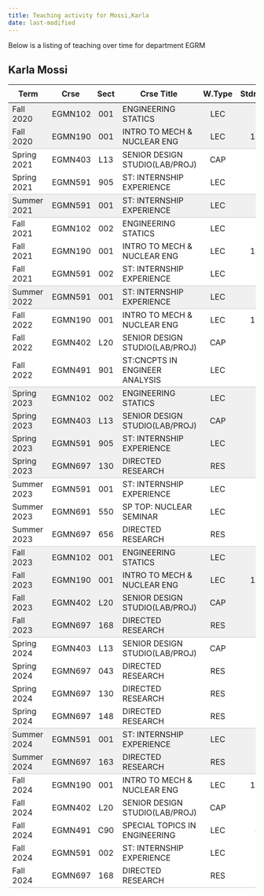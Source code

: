 ```yaml
---
title: Teaching activity for Mossi,Karla
date: last-modified
---
```


Below is a listing of teaching over time for department EGRM


## Karla Mossi

<style type="text/css">
#T_98a41 table {
  width: 100%;
  border-collapse: collapse;
}
#T_98a41 th {
  text-align: center;
  padding: 8px;
}
#T_98a41 td:nth-child(1) {
  padding-right: 10px;
  text-align: left;
}
#T_98a41 td:nth-child(2) {
  padding-right: 5px;
  text-align: left;
}
#T_98a41  td:nth-child(4) {
  padding-right: 5px;
  text-align: left;
}
#T_98a41 td:nth-child(3) {
  text-align: center;
}
#T_98a41  td:nth-child(5) {
  text-align: center;
}
#T_98a41 td:nth-child(6) {
  text-align: right;
}
#T_98a41  td:nth-child(7) {
  text-align: right;
}
#T_98a41_row0_col0, #T_98a41_row0_col1, #T_98a41_row0_col2, #T_98a41_row0_col3, #T_98a41_row0_col4, #T_98a41_row0_col5, #T_98a41_row0_col6, #T_98a41_row12_col0, #T_98a41_row12_col1, #T_98a41_row12_col2, #T_98a41_row12_col3, #T_98a41_row12_col4, #T_98a41_row12_col5, #T_98a41_row12_col6, #T_98a41_row13_col0, #T_98a41_row13_col1, #T_98a41_row13_col2, #T_98a41_row13_col3, #T_98a41_row13_col4, #T_98a41_row13_col5, #T_98a41_row13_col6, #T_98a41_row14_col0, #T_98a41_row14_col1, #T_98a41_row14_col2, #T_98a41_row14_col3, #T_98a41_row14_col4, #T_98a41_row14_col5, #T_98a41_row14_col6, #T_98a41_row19_col0, #T_98a41_row19_col1, #T_98a41_row19_col2, #T_98a41_row19_col3, #T_98a41_row19_col4, #T_98a41_row19_col5, #T_98a41_row19_col6, #T_98a41_row20_col0, #T_98a41_row20_col1, #T_98a41_row20_col2, #T_98a41_row20_col3, #T_98a41_row20_col4, #T_98a41_row20_col5, #T_98a41_row20_col6, #T_98a41_row21_col0, #T_98a41_row21_col1, #T_98a41_row21_col2, #T_98a41_row21_col3, #T_98a41_row21_col4, #T_98a41_row21_col5, #T_98a41_row21_col6, #T_98a41_row27_col0, #T_98a41_row27_col1, #T_98a41_row27_col2, #T_98a41_row27_col3, #T_98a41_row27_col4, #T_98a41_row27_col5, #T_98a41_row27_col6 {
  background-color: #f0f0f0;
  border-bottom: none;
}
#T_98a41_row1_col0, #T_98a41_row1_col1, #T_98a41_row1_col2, #T_98a41_row1_col3, #T_98a41_row1_col4, #T_98a41_row1_col5, #T_98a41_row1_col6, #T_98a41_row4_col0, #T_98a41_row4_col1, #T_98a41_row4_col2, #T_98a41_row4_col3, #T_98a41_row4_col4, #T_98a41_row4_col5, #T_98a41_row4_col6, #T_98a41_row8_col0, #T_98a41_row8_col1, #T_98a41_row8_col2, #T_98a41_row8_col3, #T_98a41_row8_col4, #T_98a41_row8_col5, #T_98a41_row8_col6, #T_98a41_row15_col0, #T_98a41_row15_col1, #T_98a41_row15_col2, #T_98a41_row15_col3, #T_98a41_row15_col4, #T_98a41_row15_col5, #T_98a41_row15_col6, #T_98a41_row22_col0, #T_98a41_row22_col1, #T_98a41_row22_col2, #T_98a41_row22_col3, #T_98a41_row22_col4, #T_98a41_row22_col5, #T_98a41_row22_col6, #T_98a41_row28_col0, #T_98a41_row28_col1, #T_98a41_row28_col2, #T_98a41_row28_col3, #T_98a41_row28_col4, #T_98a41_row28_col5, #T_98a41_row28_col6 {
  background-color: #f0f0f0;
  border-bottom: 1px solid #ccc;
}
#T_98a41_row2_col0, #T_98a41_row2_col1, #T_98a41_row2_col2, #T_98a41_row2_col3, #T_98a41_row2_col4, #T_98a41_row2_col5, #T_98a41_row2_col6, #T_98a41_row5_col0, #T_98a41_row5_col1, #T_98a41_row5_col2, #T_98a41_row5_col3, #T_98a41_row5_col4, #T_98a41_row5_col5, #T_98a41_row5_col6, #T_98a41_row6_col0, #T_98a41_row6_col1, #T_98a41_row6_col2, #T_98a41_row6_col3, #T_98a41_row6_col4, #T_98a41_row6_col5, #T_98a41_row6_col6, #T_98a41_row9_col0, #T_98a41_row9_col1, #T_98a41_row9_col2, #T_98a41_row9_col3, #T_98a41_row9_col4, #T_98a41_row9_col5, #T_98a41_row9_col6, #T_98a41_row10_col0, #T_98a41_row10_col1, #T_98a41_row10_col2, #T_98a41_row10_col3, #T_98a41_row10_col4, #T_98a41_row10_col5, #T_98a41_row10_col6, #T_98a41_row16_col0, #T_98a41_row16_col1, #T_98a41_row16_col2, #T_98a41_row16_col3, #T_98a41_row16_col4, #T_98a41_row16_col5, #T_98a41_row16_col6, #T_98a41_row17_col0, #T_98a41_row17_col1, #T_98a41_row17_col2, #T_98a41_row17_col3, #T_98a41_row17_col4, #T_98a41_row17_col5, #T_98a41_row17_col6, #T_98a41_row23_col0, #T_98a41_row23_col1, #T_98a41_row23_col2, #T_98a41_row23_col3, #T_98a41_row23_col4, #T_98a41_row23_col5, #T_98a41_row23_col6, #T_98a41_row24_col0, #T_98a41_row24_col1, #T_98a41_row24_col2, #T_98a41_row24_col3, #T_98a41_row24_col4, #T_98a41_row24_col5, #T_98a41_row24_col6, #T_98a41_row25_col0, #T_98a41_row25_col1, #T_98a41_row25_col2, #T_98a41_row25_col3, #T_98a41_row25_col4, #T_98a41_row25_col5, #T_98a41_row25_col6, #T_98a41_row29_col0, #T_98a41_row29_col1, #T_98a41_row29_col2, #T_98a41_row29_col3, #T_98a41_row29_col4, #T_98a41_row29_col5, #T_98a41_row29_col6, #T_98a41_row30_col0, #T_98a41_row30_col1, #T_98a41_row30_col2, #T_98a41_row30_col3, #T_98a41_row30_col4, #T_98a41_row30_col5, #T_98a41_row30_col6, #T_98a41_row31_col0, #T_98a41_row31_col1, #T_98a41_row31_col2, #T_98a41_row31_col3, #T_98a41_row31_col4, #T_98a41_row31_col5, #T_98a41_row31_col6, #T_98a41_row32_col0, #T_98a41_row32_col1, #T_98a41_row32_col2, #T_98a41_row32_col3, #T_98a41_row32_col4, #T_98a41_row32_col5, #T_98a41_row32_col6 {
  background-color: #ffffff;
  border-bottom: none;
}
#T_98a41_row3_col0, #T_98a41_row3_col1, #T_98a41_row3_col2, #T_98a41_row3_col3, #T_98a41_row3_col4, #T_98a41_row3_col5, #T_98a41_row3_col6, #T_98a41_row7_col0, #T_98a41_row7_col1, #T_98a41_row7_col2, #T_98a41_row7_col3, #T_98a41_row7_col4, #T_98a41_row7_col5, #T_98a41_row7_col6, #T_98a41_row11_col0, #T_98a41_row11_col1, #T_98a41_row11_col2, #T_98a41_row11_col3, #T_98a41_row11_col4, #T_98a41_row11_col5, #T_98a41_row11_col6, #T_98a41_row18_col0, #T_98a41_row18_col1, #T_98a41_row18_col2, #T_98a41_row18_col3, #T_98a41_row18_col4, #T_98a41_row18_col5, #T_98a41_row18_col6, #T_98a41_row26_col0, #T_98a41_row26_col1, #T_98a41_row26_col2, #T_98a41_row26_col3, #T_98a41_row26_col4, #T_98a41_row26_col5, #T_98a41_row26_col6, #T_98a41_row33_col0, #T_98a41_row33_col1, #T_98a41_row33_col2, #T_98a41_row33_col3, #T_98a41_row33_col4, #T_98a41_row33_col5, #T_98a41_row33_col6 {
  background-color: #ffffff;
  border-bottom: 1px solid #ccc;
}
</style>
<table id="T_98a41">
  <thead>
    <tr>
      <th id="T_98a41_level0_col0" class="col_heading level0 col0" >Term</th>
      <th id="T_98a41_level0_col1" class="col_heading level0 col1" >Crse</th>
      <th id="T_98a41_level0_col2" class="col_heading level0 col2" >Sect</th>
      <th id="T_98a41_level0_col3" class="col_heading level0 col3" >Crse Title</th>
      <th id="T_98a41_level0_col4" class="col_heading level0 col4" >W.Type</th>
      <th id="T_98a41_level0_col5" class="col_heading level0 col5" >Stdnts</th>
      <th id="T_98a41_level0_col6" class="col_heading level0 col6" >Hours</th>
    </tr>
  </thead>
  <tbody>
    <tr>
      <td id="T_98a41_row0_col0" class="data row0 col0" >Fall 2020</td>
      <td id="T_98a41_row0_col1" class="data row0 col1" >EGMN102</td>
      <td id="T_98a41_row0_col2" class="data row0 col2" >001</td>
      <td id="T_98a41_row0_col3" class="data row0 col3" >ENGINEERING STATICS</td>
      <td id="T_98a41_row0_col4" class="data row0 col4" >LEC</td>
      <td id="T_98a41_row0_col5" class="data row0 col5" >83</td>
      <td id="T_98a41_row0_col6" class="data row0 col6" >249</td>
    </tr>
    <tr>
      <td id="T_98a41_row1_col0" class="data row1 col0" >Fall 2020</td>
      <td id="T_98a41_row1_col1" class="data row1 col1" >EGMN190</td>
      <td id="T_98a41_row1_col2" class="data row1 col2" >001</td>
      <td id="T_98a41_row1_col3" class="data row1 col3" >INTRO TO MECH & NUCLEAR ENG</td>
      <td id="T_98a41_row1_col4" class="data row1 col4" >LEC</td>
      <td id="T_98a41_row1_col5" class="data row1 col5" >102</td>
      <td id="T_98a41_row1_col6" class="data row1 col6" >102</td>
    </tr>
    <tr>
      <td id="T_98a41_row2_col0" class="data row2 col0" >Spring 2021</td>
      <td id="T_98a41_row2_col1" class="data row2 col1" >EGMN403</td>
      <td id="T_98a41_row2_col2" class="data row2 col2" >L13</td>
      <td id="T_98a41_row2_col3" class="data row2 col3" >SENIOR DESIGN STUDIO(LAB/PROJ)</td>
      <td id="T_98a41_row2_col4" class="data row2 col4" >CAP</td>
      <td id="T_98a41_row2_col5" class="data row2 col5" >3</td>
      <td id="T_98a41_row2_col6" class="data row2 col6" >6</td>
    </tr>
    <tr>
      <td id="T_98a41_row3_col0" class="data row3 col0" >Spring 2021</td>
      <td id="T_98a41_row3_col1" class="data row3 col1" >EGMN591</td>
      <td id="T_98a41_row3_col2" class="data row3 col2" >905</td>
      <td id="T_98a41_row3_col3" class="data row3 col3" >ST: INTERNSHIP EXPERIENCE</td>
      <td id="T_98a41_row3_col4" class="data row3 col4" >LEC</td>
      <td id="T_98a41_row3_col5" class="data row3 col5" >1</td>
      <td id="T_98a41_row3_col6" class="data row3 col6" >1</td>
    </tr>
    <tr>
      <td id="T_98a41_row4_col0" class="data row4 col0" >Summer 2021</td>
      <td id="T_98a41_row4_col1" class="data row4 col1" >EGMN591</td>
      <td id="T_98a41_row4_col2" class="data row4 col2" >001</td>
      <td id="T_98a41_row4_col3" class="data row4 col3" >ST: INTERNSHIP EXPERIENCE</td>
      <td id="T_98a41_row4_col4" class="data row4 col4" >LEC</td>
      <td id="T_98a41_row4_col5" class="data row4 col5" >1</td>
      <td id="T_98a41_row4_col6" class="data row4 col6" >1</td>
    </tr>
    <tr>
      <td id="T_98a41_row5_col0" class="data row5 col0" >Fall 2021</td>
      <td id="T_98a41_row5_col1" class="data row5 col1" >EGMN102</td>
      <td id="T_98a41_row5_col2" class="data row5 col2" >002</td>
      <td id="T_98a41_row5_col3" class="data row5 col3" >ENGINEERING STATICS</td>
      <td id="T_98a41_row5_col4" class="data row5 col4" >LEC</td>
      <td id="T_98a41_row5_col5" class="data row5 col5" >67</td>
      <td id="T_98a41_row5_col6" class="data row5 col6" >201</td>
    </tr>
    <tr>
      <td id="T_98a41_row6_col0" class="data row6 col0" >Fall 2021</td>
      <td id="T_98a41_row6_col1" class="data row6 col1" >EGMN190</td>
      <td id="T_98a41_row6_col2" class="data row6 col2" >001</td>
      <td id="T_98a41_row6_col3" class="data row6 col3" >INTRO TO MECH & NUCLEAR ENG</td>
      <td id="T_98a41_row6_col4" class="data row6 col4" >LEC</td>
      <td id="T_98a41_row6_col5" class="data row6 col5" >142</td>
      <td id="T_98a41_row6_col6" class="data row6 col6" >142</td>
    </tr>
    <tr>
      <td id="T_98a41_row7_col0" class="data row7 col0" >Fall 2021</td>
      <td id="T_98a41_row7_col1" class="data row7 col1" >EGMN591</td>
      <td id="T_98a41_row7_col2" class="data row7 col2" >002</td>
      <td id="T_98a41_row7_col3" class="data row7 col3" >ST: INTERNSHIP EXPERIENCE</td>
      <td id="T_98a41_row7_col4" class="data row7 col4" >LEC</td>
      <td id="T_98a41_row7_col5" class="data row7 col5" >1</td>
      <td id="T_98a41_row7_col6" class="data row7 col6" >1</td>
    </tr>
    <tr>
      <td id="T_98a41_row8_col0" class="data row8 col0" >Summer 2022</td>
      <td id="T_98a41_row8_col1" class="data row8 col1" >EGMN591</td>
      <td id="T_98a41_row8_col2" class="data row8 col2" >001</td>
      <td id="T_98a41_row8_col3" class="data row8 col3" >ST: INTERNSHIP EXPERIENCE</td>
      <td id="T_98a41_row8_col4" class="data row8 col4" >LEC</td>
      <td id="T_98a41_row8_col5" class="data row8 col5" >1</td>
      <td id="T_98a41_row8_col6" class="data row8 col6" >1</td>
    </tr>
    <tr>
      <td id="T_98a41_row9_col0" class="data row9 col0" >Fall 2022</td>
      <td id="T_98a41_row9_col1" class="data row9 col1" >EGMN190</td>
      <td id="T_98a41_row9_col2" class="data row9 col2" >001</td>
      <td id="T_98a41_row9_col3" class="data row9 col3" >INTRO TO MECH & NUCLEAR ENG</td>
      <td id="T_98a41_row9_col4" class="data row9 col4" >LEC</td>
      <td id="T_98a41_row9_col5" class="data row9 col5" >139</td>
      <td id="T_98a41_row9_col6" class="data row9 col6" >139</td>
    </tr>
    <tr>
      <td id="T_98a41_row10_col0" class="data row10 col0" >Fall 2022</td>
      <td id="T_98a41_row10_col1" class="data row10 col1" >EGMN402</td>
      <td id="T_98a41_row10_col2" class="data row10 col2" >L20</td>
      <td id="T_98a41_row10_col3" class="data row10 col3" >SENIOR DESIGN STUDIO(LAB/PROJ)</td>
      <td id="T_98a41_row10_col4" class="data row10 col4" >CAP</td>
      <td id="T_98a41_row10_col5" class="data row10 col5" >3</td>
      <td id="T_98a41_row10_col6" class="data row10 col6" >6</td>
    </tr>
    <tr>
      <td id="T_98a41_row11_col0" class="data row11 col0" >Fall 2022</td>
      <td id="T_98a41_row11_col1" class="data row11 col1" >EGMN491</td>
      <td id="T_98a41_row11_col2" class="data row11 col2" >901</td>
      <td id="T_98a41_row11_col3" class="data row11 col3" >ST:CNCPTS IN ENGINEER ANALYSIS</td>
      <td id="T_98a41_row11_col4" class="data row11 col4" >LEC</td>
      <td id="T_98a41_row11_col5" class="data row11 col5" >35</td>
      <td id="T_98a41_row11_col6" class="data row11 col6" >105</td>
    </tr>
    <tr>
      <td id="T_98a41_row12_col0" class="data row12 col0" >Spring 2023</td>
      <td id="T_98a41_row12_col1" class="data row12 col1" >EGMN102</td>
      <td id="T_98a41_row12_col2" class="data row12 col2" >002</td>
      <td id="T_98a41_row12_col3" class="data row12 col3" >ENGINEERING STATICS</td>
      <td id="T_98a41_row12_col4" class="data row12 col4" >LEC</td>
      <td id="T_98a41_row12_col5" class="data row12 col5" >29</td>
      <td id="T_98a41_row12_col6" class="data row12 col6" >87</td>
    </tr>
    <tr>
      <td id="T_98a41_row13_col0" class="data row13 col0" >Spring 2023</td>
      <td id="T_98a41_row13_col1" class="data row13 col1" >EGMN403</td>
      <td id="T_98a41_row13_col2" class="data row13 col2" >L13</td>
      <td id="T_98a41_row13_col3" class="data row13 col3" >SENIOR DESIGN STUDIO(LAB/PROJ)</td>
      <td id="T_98a41_row13_col4" class="data row13 col4" >CAP</td>
      <td id="T_98a41_row13_col5" class="data row13 col5" >3</td>
      <td id="T_98a41_row13_col6" class="data row13 col6" >6</td>
    </tr>
    <tr>
      <td id="T_98a41_row14_col0" class="data row14 col0" >Spring 2023</td>
      <td id="T_98a41_row14_col1" class="data row14 col1" >EGMN591</td>
      <td id="T_98a41_row14_col2" class="data row14 col2" >905</td>
      <td id="T_98a41_row14_col3" class="data row14 col3" >ST: INTERNSHIP EXPERIENCE</td>
      <td id="T_98a41_row14_col4" class="data row14 col4" >LEC</td>
      <td id="T_98a41_row14_col5" class="data row14 col5" >1</td>
      <td id="T_98a41_row14_col6" class="data row14 col6" >1</td>
    </tr>
    <tr>
      <td id="T_98a41_row15_col0" class="data row15 col0" >Spring 2023</td>
      <td id="T_98a41_row15_col1" class="data row15 col1" >EGMN697</td>
      <td id="T_98a41_row15_col2" class="data row15 col2" >130</td>
      <td id="T_98a41_row15_col3" class="data row15 col3" >DIRECTED RESEARCH</td>
      <td id="T_98a41_row15_col4" class="data row15 col4" >RES</td>
      <td id="T_98a41_row15_col5" class="data row15 col5" >1</td>
      <td id="T_98a41_row15_col6" class="data row15 col6" >1</td>
    </tr>
    <tr>
      <td id="T_98a41_row16_col0" class="data row16 col0" >Summer 2023</td>
      <td id="T_98a41_row16_col1" class="data row16 col1" >EGMN591</td>
      <td id="T_98a41_row16_col2" class="data row16 col2" >001</td>
      <td id="T_98a41_row16_col3" class="data row16 col3" >ST: INTERNSHIP EXPERIENCE</td>
      <td id="T_98a41_row16_col4" class="data row16 col4" >LEC</td>
      <td id="T_98a41_row16_col5" class="data row16 col5" >3</td>
      <td id="T_98a41_row16_col6" class="data row16 col6" >3</td>
    </tr>
    <tr>
      <td id="T_98a41_row17_col0" class="data row17 col0" >Summer 2023</td>
      <td id="T_98a41_row17_col1" class="data row17 col1" >EGMN691</td>
      <td id="T_98a41_row17_col2" class="data row17 col2" >550</td>
      <td id="T_98a41_row17_col3" class="data row17 col3" >SP TOP: NUCLEAR SEMINAR</td>
      <td id="T_98a41_row17_col4" class="data row17 col4" >LEC</td>
      <td id="T_98a41_row17_col5" class="data row17 col5" >1</td>
      <td id="T_98a41_row17_col6" class="data row17 col6" >1</td>
    </tr>
    <tr>
      <td id="T_98a41_row18_col0" class="data row18 col0" >Summer 2023</td>
      <td id="T_98a41_row18_col1" class="data row18 col1" >EGMN697</td>
      <td id="T_98a41_row18_col2" class="data row18 col2" >656</td>
      <td id="T_98a41_row18_col3" class="data row18 col3" >DIRECTED RESEARCH</td>
      <td id="T_98a41_row18_col4" class="data row18 col4" >RES</td>
      <td id="T_98a41_row18_col5" class="data row18 col5" >2</td>
      <td id="T_98a41_row18_col6" class="data row18 col6" >4</td>
    </tr>
    <tr>
      <td id="T_98a41_row19_col0" class="data row19 col0" >Fall 2023</td>
      <td id="T_98a41_row19_col1" class="data row19 col1" >EGMN102</td>
      <td id="T_98a41_row19_col2" class="data row19 col2" >001</td>
      <td id="T_98a41_row19_col3" class="data row19 col3" >ENGINEERING STATICS</td>
      <td id="T_98a41_row19_col4" class="data row19 col4" >LEC</td>
      <td id="T_98a41_row19_col5" class="data row19 col5" >20</td>
      <td id="T_98a41_row19_col6" class="data row19 col6" >60</td>
    </tr>
    <tr>
      <td id="T_98a41_row20_col0" class="data row20 col0" >Fall 2023</td>
      <td id="T_98a41_row20_col1" class="data row20 col1" >EGMN190</td>
      <td id="T_98a41_row20_col2" class="data row20 col2" >001</td>
      <td id="T_98a41_row20_col3" class="data row20 col3" >INTRO TO MECH & NUCLEAR ENG</td>
      <td id="T_98a41_row20_col4" class="data row20 col4" >LEC</td>
      <td id="T_98a41_row20_col5" class="data row20 col5" >173</td>
      <td id="T_98a41_row20_col6" class="data row20 col6" >173</td>
    </tr>
    <tr>
      <td id="T_98a41_row21_col0" class="data row21 col0" >Fall 2023</td>
      <td id="T_98a41_row21_col1" class="data row21 col1" >EGMN402</td>
      <td id="T_98a41_row21_col2" class="data row21 col2" >L20</td>
      <td id="T_98a41_row21_col3" class="data row21 col3" >SENIOR DESIGN STUDIO(LAB/PROJ)</td>
      <td id="T_98a41_row21_col4" class="data row21 col4" >CAP</td>
      <td id="T_98a41_row21_col5" class="data row21 col5" >6</td>
      <td id="T_98a41_row21_col6" class="data row21 col6" >12</td>
    </tr>
    <tr>
      <td id="T_98a41_row22_col0" class="data row22 col0" >Fall 2023</td>
      <td id="T_98a41_row22_col1" class="data row22 col1" >EGMN697</td>
      <td id="T_98a41_row22_col2" class="data row22 col2" >168</td>
      <td id="T_98a41_row22_col3" class="data row22 col3" >DIRECTED RESEARCH</td>
      <td id="T_98a41_row22_col4" class="data row22 col4" >RES</td>
      <td id="T_98a41_row22_col5" class="data row22 col5" >1</td>
      <td id="T_98a41_row22_col6" class="data row22 col6" >6</td>
    </tr>
    <tr>
      <td id="T_98a41_row23_col0" class="data row23 col0" >Spring 2024</td>
      <td id="T_98a41_row23_col1" class="data row23 col1" >EGMN403</td>
      <td id="T_98a41_row23_col2" class="data row23 col2" >L13</td>
      <td id="T_98a41_row23_col3" class="data row23 col3" >SENIOR DESIGN STUDIO(LAB/PROJ)</td>
      <td id="T_98a41_row23_col4" class="data row23 col4" >CAP</td>
      <td id="T_98a41_row23_col5" class="data row23 col5" >6</td>
      <td id="T_98a41_row23_col6" class="data row23 col6" >12</td>
    </tr>
    <tr>
      <td id="T_98a41_row24_col0" class="data row24 col0" >Spring 2024</td>
      <td id="T_98a41_row24_col1" class="data row24 col1" >EGMN697</td>
      <td id="T_98a41_row24_col2" class="data row24 col2" >043</td>
      <td id="T_98a41_row24_col3" class="data row24 col3" >DIRECTED RESEARCH</td>
      <td id="T_98a41_row24_col4" class="data row24 col4" >RES</td>
      <td id="T_98a41_row24_col5" class="data row24 col5" >0</td>
      <td id="T_98a41_row24_col6" class="data row24 col6" >4</td>
    </tr>
    <tr>
      <td id="T_98a41_row25_col0" class="data row25 col0" >Spring 2024</td>
      <td id="T_98a41_row25_col1" class="data row25 col1" >EGMN697</td>
      <td id="T_98a41_row25_col2" class="data row25 col2" >130</td>
      <td id="T_98a41_row25_col3" class="data row25 col3" >DIRECTED RESEARCH</td>
      <td id="T_98a41_row25_col4" class="data row25 col4" >RES</td>
      <td id="T_98a41_row25_col5" class="data row25 col5" >1</td>
      <td id="T_98a41_row25_col6" class="data row25 col6" >1</td>
    </tr>
    <tr>
      <td id="T_98a41_row26_col0" class="data row26 col0" >Spring 2024</td>
      <td id="T_98a41_row26_col1" class="data row26 col1" >EGMN697</td>
      <td id="T_98a41_row26_col2" class="data row26 col2" >148</td>
      <td id="T_98a41_row26_col3" class="data row26 col3" >DIRECTED RESEARCH</td>
      <td id="T_98a41_row26_col4" class="data row26 col4" >RES</td>
      <td id="T_98a41_row26_col5" class="data row26 col5" >1</td>
      <td id="T_98a41_row26_col6" class="data row26 col6" >6</td>
    </tr>
    <tr>
      <td id="T_98a41_row27_col0" class="data row27 col0" >Summer 2024</td>
      <td id="T_98a41_row27_col1" class="data row27 col1" >EGMN591</td>
      <td id="T_98a41_row27_col2" class="data row27 col2" >001</td>
      <td id="T_98a41_row27_col3" class="data row27 col3" >ST: INTERNSHIP EXPERIENCE</td>
      <td id="T_98a41_row27_col4" class="data row27 col4" >LEC</td>
      <td id="T_98a41_row27_col5" class="data row27 col5" >2</td>
      <td id="T_98a41_row27_col6" class="data row27 col6" >2</td>
    </tr>
    <tr>
      <td id="T_98a41_row28_col0" class="data row28 col0" >Summer 2024</td>
      <td id="T_98a41_row28_col1" class="data row28 col1" >EGMN697</td>
      <td id="T_98a41_row28_col2" class="data row28 col2" >163</td>
      <td id="T_98a41_row28_col3" class="data row28 col3" >DIRECTED RESEARCH</td>
      <td id="T_98a41_row28_col4" class="data row28 col4" >RES</td>
      <td id="T_98a41_row28_col5" class="data row28 col5" >1</td>
      <td id="T_98a41_row28_col6" class="data row28 col6" >3</td>
    </tr>
    <tr>
      <td id="T_98a41_row29_col0" class="data row29 col0" >Fall 2024</td>
      <td id="T_98a41_row29_col1" class="data row29 col1" >EGMN190</td>
      <td id="T_98a41_row29_col2" class="data row29 col2" >001</td>
      <td id="T_98a41_row29_col3" class="data row29 col3" >INTRO TO MECH & NUCLEAR ENG</td>
      <td id="T_98a41_row29_col4" class="data row29 col4" >LEC</td>
      <td id="T_98a41_row29_col5" class="data row29 col5" >130</td>
      <td id="T_98a41_row29_col6" class="data row29 col6" >130</td>
    </tr>
    <tr>
      <td id="T_98a41_row30_col0" class="data row30 col0" >Fall 2024</td>
      <td id="T_98a41_row30_col1" class="data row30 col1" >EGMN402</td>
      <td id="T_98a41_row30_col2" class="data row30 col2" >L20</td>
      <td id="T_98a41_row30_col3" class="data row30 col3" >SENIOR DESIGN STUDIO(LAB/PROJ)</td>
      <td id="T_98a41_row30_col4" class="data row30 col4" >CAP</td>
      <td id="T_98a41_row30_col5" class="data row30 col5" >3</td>
      <td id="T_98a41_row30_col6" class="data row30 col6" >6</td>
    </tr>
    <tr>
      <td id="T_98a41_row31_col0" class="data row31 col0" >Fall 2024</td>
      <td id="T_98a41_row31_col1" class="data row31 col1" >EGMN491</td>
      <td id="T_98a41_row31_col2" class="data row31 col2" >C90</td>
      <td id="T_98a41_row31_col3" class="data row31 col3" >SPECIAL TOPICS IN ENGINEERING</td>
      <td id="T_98a41_row31_col4" class="data row31 col4" >LEC</td>
      <td id="T_98a41_row31_col5" class="data row31 col5" >45</td>
      <td id="T_98a41_row31_col6" class="data row31 col6" >135</td>
    </tr>
    <tr>
      <td id="T_98a41_row32_col0" class="data row32 col0" >Fall 2024</td>
      <td id="T_98a41_row32_col1" class="data row32 col1" >EGMN591</td>
      <td id="T_98a41_row32_col2" class="data row32 col2" >002</td>
      <td id="T_98a41_row32_col3" class="data row32 col3" >ST: INTERNSHIP EXPERIENCE</td>
      <td id="T_98a41_row32_col4" class="data row32 col4" >LEC</td>
      <td id="T_98a41_row32_col5" class="data row32 col5" >1</td>
      <td id="T_98a41_row32_col6" class="data row32 col6" >1</td>
    </tr>
    <tr>
      <td id="T_98a41_row33_col0" class="data row33 col0" >Fall 2024</td>
      <td id="T_98a41_row33_col1" class="data row33 col1" >EGMN697</td>
      <td id="T_98a41_row33_col2" class="data row33 col2" >168</td>
      <td id="T_98a41_row33_col3" class="data row33 col3" >DIRECTED RESEARCH</td>
      <td id="T_98a41_row33_col4" class="data row33 col4" >RES</td>
      <td id="T_98a41_row33_col5" class="data row33 col5" >1</td>
      <td id="T_98a41_row33_col6" class="data row33 col6" >6</td>
    </tr>
  </tbody>
</table>


